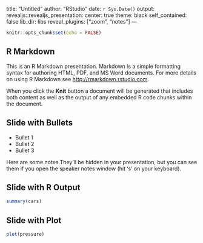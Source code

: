 title: "Untitled"
author: "RStudio"
date: `r Sys.Date()`
output: 
  revealjs::revealjs_presentation:
    center: true
    theme: black
    self_contained: false
    lib_dir: libs
    reveal_plugins: ["zoom", "notes"]
---

```r
knitr::opts_chunk$set(echo = FALSE)
```

## R Markdown

This is an R Markdown presentation. Markdown is a simple formatting syntax for authoring HTML, PDF, and MS Word documents. For more details on using R Markdown see <http://rmarkdown.rstudio.com>.

When you click the **Knit** button a document will be generated that includes both content as well as the output of any embedded R code chunks within the document.

## Slide with Bullets

- Bullet 1
- Bullet 2
- Bullet 3

<aside class="notes">
Here are some notes.They'll be hidden in your presentation, but you can see them if you open the speaker notes window (hit 's' on your keyboard).
</aside>

## Slide with R Output

```r
summary(cars)
```

## Slide with Plot

```r
plot(pressure)
```